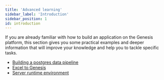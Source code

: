 ```yaml
---
title: 'Advanced learning'
sidebar_label: 'Introduction'
sidebar_position: 1
id: introduction
---
```


If you are already familiar with how to build an application on the Genesis platform, this section gives you some practical examples and deeper information that will improve your knowledge and help you to tackle specific tasks.

- [Building a postgres data pipeline](/getting-started/advanced-learning/postgres-data-pipeline/)
- [Excel to Genesis](/getting-started/advanced-learning/excel-to-genesis/)
- [Server runtime environment](/getting-started/advanced-learning/server-runtime-environment/classpaths/)
